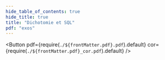 ```yaml
---
hide_table_of_contents: true
hide_title: true
title: "Dichotomie et SQL"
pdf: "exos"
---
```


<Button 
    pdf={require(`./${frontMatter.pdf}.pdf`).default}
    cor={require(`./${frontMatter.pdf}_cor.pdf`).default}
/>
